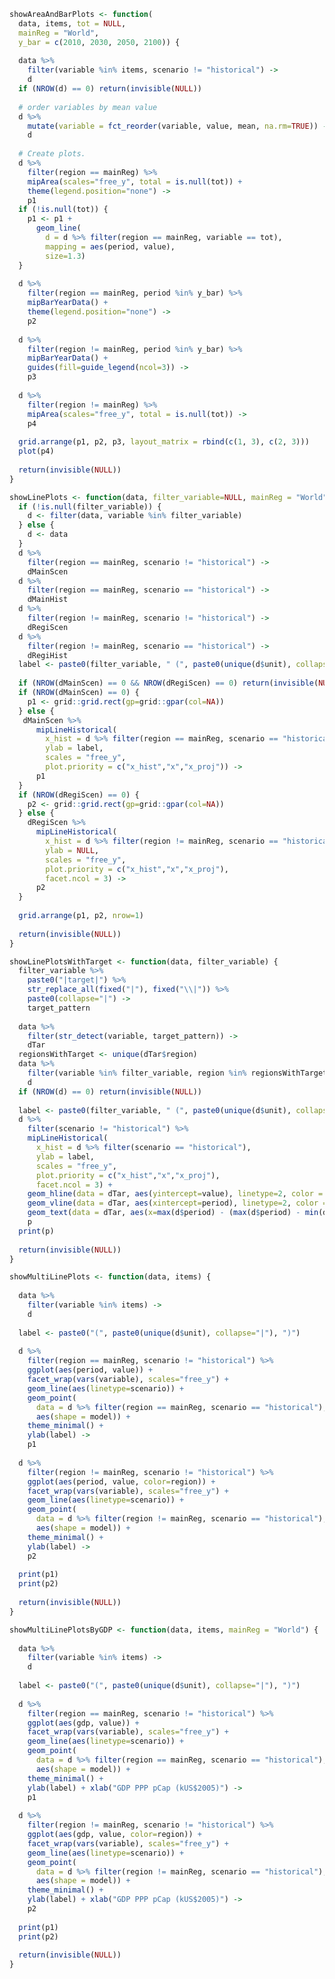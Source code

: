 
```r
showAreaAndBarPlots <- function(
  data, items, tot = NULL, 
  mainReg = "World",
  y_bar = c(2010, 2030, 2050, 2100)) {
  
  data %>% 
    filter(variable %in% items, scenario != "historical") ->
    d
  if (NROW(d) == 0) return(invisible(NULL))
  
  # order variables by mean value
  d %>% 
    mutate(variable = fct_reorder(variable, value, mean, na.rm=TRUE)) ->
    d
  
  # Create plots.
  d %>% 
    filter(region == mainReg) %>% 
    mipArea(scales="free_y", total = is.null(tot)) + 
    theme(legend.position="none") ->
    p1
  if (!is.null(tot)) {
    p1 <- p1 +
      geom_line(
        d = d %>% filter(region == mainReg, variable == tot), 
        mapping = aes(period, value),
        size=1.3)
  }
  
  d %>% 
    filter(region == mainReg, period %in% y_bar) %>% 
    mipBarYearData() +
    theme(legend.position="none") ->
    p2
  
  d %>% 
    filter(region != mainReg, period %in% y_bar) %>% 
    mipBarYearData() +
    guides(fill=guide_legend(ncol=3)) ->
    p3
  
  d %>% 
    filter(region != mainReg) %>% 
    mipArea(scales="free_y", total = is.null(tot)) ->
    p4
  
  grid.arrange(p1, p2, p3, layout_matrix = rbind(c(1, 3), c(2, 3)))
  plot(p4)
  
  return(invisible(NULL))
}
```


```r
showLinePlots <- function(data, filter_variable=NULL, mainReg = "World") {
  if (!is.null(filter_variable)) {
    d <- filter(data, variable %in% filter_variable)
  } else {
    d <- data
  }
  d %>% 
    filter(region == mainReg, scenario != "historical") ->
    dMainScen
  d %>% 
    filter(region == mainReg, scenario == "historical") ->
    dMainHist
  d %>% 
    filter(region != mainReg, scenario != "historical") ->
    dRegiScen
  d %>% 
    filter(region != mainReg, scenario == "historical") ->
    dRegiHist
  label <- paste0(filter_variable, " (", paste0(unique(d$unit), collapse="|"), ")")
  
  if (NROW(dMainScen) == 0 && NROW(dRegiScen) == 0) return(invisible(NULL))
  if (NROW(dMainScen) == 0) {
    p1 <- grid::grid.rect(gp=grid::gpar(col=NA))
  } else {
   dMainScen %>% 
      mipLineHistorical(
        x_hist = d %>% filter(region == mainReg, scenario == "historical"),
        ylab = label,
        scales = "free_y",
        plot.priority = c("x_hist","x","x_proj")) ->
      p1
  }
  if (NROW(dRegiScen) == 0) {
    p2 <- grid::grid.rect(gp=grid::gpar(col=NA))
  } else {
    dRegiScen %>% 
      mipLineHistorical(
        x_hist = d %>% filter(region != mainReg, scenario == "historical"),
        ylab = NULL,
        scales = "free_y",
        plot.priority = c("x_hist","x","x_proj"),
        facet.ncol = 3) ->
      p2
  }
  
  grid.arrange(p1, p2, nrow=1)
  
  return(invisible(NULL))
}
```

```r
showLinePlotsWithTarget <- function(data, filter_variable) {
  filter_variable %>% 
    paste0("|target|") %>% 
    str_replace_all(fixed("|"), fixed("\\|")) %>% 
    paste0(collapse="|") ->
    target_pattern
  
  data %>% 
    filter(str_detect(variable, target_pattern)) ->
    dTar
  regionsWithTarget <- unique(dTar$region)
  data %>% 
    filter(variable %in% filter_variable, region %in% regionsWithTarget) ->
    d
  if (NROW(d) == 0) return(invisible(NULL))
  
  label <- paste0(filter_variable, " (", paste0(unique(d$unit), collapse="|"), ")")
  d %>% 
    filter(scenario != "historical") %>% 
    mipLineHistorical(
      x_hist = d %>% filter(scenario == "historical"),
      ylab = label,
      scales = "free_y",
      plot.priority = c("x_hist","x","x_proj"),
      facet.ncol = 3) + 
    geom_hline(data = dTar, aes(yintercept=value), linetype=2, color = "coral") +
    geom_vline(data = dTar, aes(xintercept=period), linetype=2, color = "coral") +
    geom_text(data = dTar, aes(x=max(d$period) - (max(d$period) - min(d$period)) / 4, y=value, label = paste(variable, period))) ->
    p
  print(p)
  
  return(invisible(NULL))
}
```


```r
showMultiLinePlots <- function(data, items) {
  
  data %>% 
    filter(variable %in% items) ->
    d
  
  label <- paste0("(", paste0(unique(d$unit), collapse="|"), ")")
  
  d %>% 
    filter(region == mainReg, scenario != "historical") %>% 
    ggplot(aes(period, value)) + 
    facet_wrap(vars(variable), scales="free_y") +
    geom_line(aes(linetype=scenario)) +
    geom_point(
      data = d %>% filter(region == mainReg, scenario == "historical"), 
      aes(shape = model)) +
    theme_minimal() +
    ylab(label) ->
    p1
  
  d %>% 
    filter(region != mainReg, scenario != "historical") %>% 
    ggplot(aes(period, value, color=region)) + 
    facet_wrap(vars(variable), scales="free_y") +
    geom_line(aes(linetype=scenario)) +
    geom_point(
      data = d %>% filter(region != mainReg, scenario == "historical"), 
      aes(shape = model)) +
    theme_minimal() +
    ylab(label) ->
    p2
  
  print(p1)
  print(p2)
  
  return(invisible(NULL))
}
```

```r
showMultiLinePlotsByGDP <- function(data, items, mainReg = "World") {
  
  data %>% 
    filter(variable %in% items) ->
    d
  
  label <- paste0("(", paste0(unique(d$unit), collapse="|"), ")")
  
  d %>% 
    filter(region == mainReg, scenario != "historical") %>% 
    ggplot(aes(gdp, value)) + 
    facet_wrap(vars(variable), scales="free_y") +
    geom_line(aes(linetype=scenario)) +
    geom_point(
      data = d %>% filter(region == mainReg, scenario == "historical"), 
      aes(shape = model)) +
    theme_minimal() +
    ylab(label) + xlab("GDP PPP pCap (kUS$2005)") ->
    p1
  
  d %>% 
    filter(region != mainReg, scenario != "historical") %>% 
    ggplot(aes(gdp, value, color=region)) + 
    facet_wrap(vars(variable), scales="free_y") +
    geom_line(aes(linetype=scenario)) +
    geom_point(
      data = d %>% filter(region != mainReg, scenario == "historical"), 
      aes(shape = model)) +
    theme_minimal() +
    ylab(label) + xlab("GDP PPP pCap (kUS$2005)") ->
    p2
  
  print(p1)
  print(p2)
  
  return(invisible(NULL))
}
```
